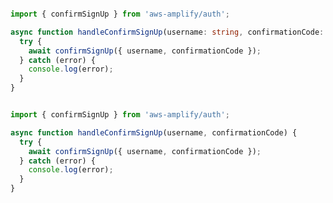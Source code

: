 <BlockSwitcher>
<Block name="TypeScript">

```ts

import { confirmSignUp } from 'aws-amplify/auth';

async function handleConfirmSignUp(username: string, confirmationCode: string) {
  try {
    await confirmSignUp({ username, confirmationCode });
  } catch (error) {
    console.log(error);
  }
}
```

</Block>
<Block name="JavaScript">

```js

import { confirmSignUp } from 'aws-amplify/auth';

async function handleConfirmSignUp(username, confirmationCode) {
  try {
    await confirmSignUp({ username, confirmationCode });
  } catch (error) {
    console.log(error);
  }
}
```
</Block>
</BlockSwitcher>